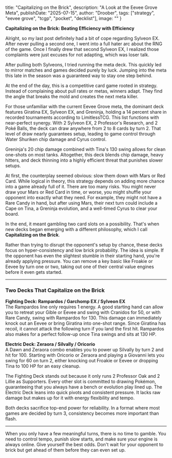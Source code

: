   title: "Capitalizing on the Brick",
  description: "A Look at the Eevee Grove Meta",
  publishDate: "2025-07-15",
  author: "Droober",
  tags: ["strategy", "eevee grove", "tcgp", "pocket", "decklist"],
  image: ""
}

**Capitalizing on the Brick: Beating Efficiency with Efficiency**

Alright, so my last post definitely had a bit of cope regarding Sylveon EX. After never pulling a second one, I went into a full hater arc about the RNG of the game. Once I finally drew that second Sylveon EX, I realized those complaints were just excuses for not adapting, which was loser talk.

After pulling both Sylveons, I tried running the meta deck. This quickly led to mirror matches and games decided purely by luck. Jumping into the meta this late in the season was a guaranteed way to stay one step behind.

At the end of the day, this is a competitive card game rooted in strategy. Instead of complaining about pull rates or metas, winners adapt. They find the angle that breaks the mold and creates the next meta killer.

For those unfamiliar with the current Eevee Grove meta, the dominant deck features Giratina EX, Sylveon EX, and Greninja, holding a 14 percent share in recorded tournaments according to LimitlessTCG. This list functions with near-perfect synergy. With 2 Sylveon EX, 2 Professor's Research, and 2 Poké Balls, the deck can draw anywhere from 2 to 8 cards by turn 2. That level of draw nearly guarantees setup, leading to game control through Water Shuriken chip damage and Cyrus control.

Greninja's 20 chip damage combined with Tina's 130 swing allows for clean one-shots on most tanks. Altogether, this deck blends chip damage, heavy hitters, and deck thinning into a highly efficient threat that punishes slower setups.

At first, the counterplay seemed obvious: slow them down with Mars or Red Card. While logical in theory, this strategy depends on adding more chance into a game already full of it. There are too many risks. You might never draw your Mars or Red Card in time, or worse, you might shuffle your opponent into exactly what they need. For example, they might not have a Rare Candy in hand, but after using Mars, their next turn could include a Cape on Tina, a Greninja evolution, and a well-timed Cyrus to clear your board.

In the end, it meant gambling two card slots on a possibility. That's when new decks began emerging with a different philosophy, which I call **Capitalizing on the Brick**.

Rather than trying to disrupt the opponent's setup by chance, these decks focus on hyper-consistency and low brick probability. The idea is simple. If the opponent has even the slightest stumble in their starting hand, you're already applying pressure. You can remove a key basic like Froakie or Eevee by turn one or two, taking out one of their central value engines before it even gets started.

---

### Two Decks That Capitalize on the Brick

**Fighting Deck: Rampardos / Garchomp EX / Sylveon EX**  
The Rampardos line only requires 1 energy. A good starting hand can allow you to retreat your Gible or Eevee and swing with Cranidos for 50, or with Rare Candy, swing with Rampardos for 130. This damage can immediately knock out an Eevee or bring Giratina into one-shot range. Since Giratina has recoil, it cannot attack the following turn if you land the first hit. Rampardos also makes for a perfect follow-up once Tina swings and sits at 130 HP.

**Electric Deck: Zeraora / Silvally / Oricorio**  
A Dawn and Zeraora combo enables you to power up Silvally by turn 2 and hit for 100. Starting with Oricorio or Zeraora and playing a Giovanni lets you swing for 60 on turn 2, either knocking out Froakie or Eevee or dropping Tina to 100 HP for an easy cleanup.

The Fighting Deck stands out because it only runs 2 Professor Oak and 2 Lillie as Supporters. Every other slot is committed to drawing Pokémon, guaranteeing that you always have a bench or evolution play lined up. The Electric Deck leans into quick pivots and consistent pressure. It lacks raw damage but makes up for it with energy flexibility and tempo.

Both decks sacrifice top-end power for reliability. In a format where most games are decided by turn 3, consistency becomes more important than flash.

---

When you only have a few meaningful turns, there is no time to gamble. You need to control tempo, punish slow starts, and make sure your engine is always online. Give yourself the best odds. Don't wait for your opponent to brick but get ahead of them before they can even set up. 